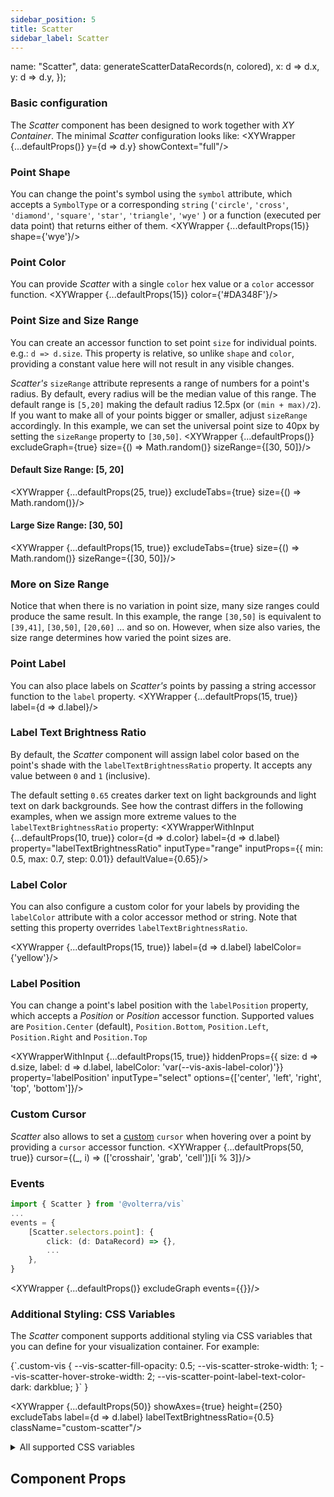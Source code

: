 ```yaml
---
sidebar_position: 5
title: Scatter
sidebar_label: Scatter
---
```


  name: "Scatter",
  data: generateScatterDataRecords(n, colored),
  x: d => d.x,
  y: d => d.y,
});

### Basic configuration
The _Scatter_ component has been designed to work together with _XY Container_. The minimal _Scatter_ configuration looks like:
<XYWrapper {...defaultProps()} y={d => d.y} showContext="full"/>

### Point Shape
You can change the point's symbol using the `symbol` attribute, which accepts a `SymbolType` or a corresponding `string`
(`'circle'`, `'cross'`, `'diamond'`, `'square'`, `'star'`, `'triangle'`, `'wye'` ) or a function (executed per data point) that returns either of them.
<XYWrapper {...defaultProps(15)} shape={'wye'}/>

### Point Color
You can provide _Scatter_ with a single `color` hex value or a `color` accessor function.
<XYWrapper {...defaultProps(15)} color={'#DA348F'}/>

### Point Size and Size Range
You can create an accessor function to set point `size` for individual points. e.g.: `d => d.size`.
This property is relative, so unlike `shape` and `color`, providing a constant value here will not result in any visible changes.

_Scatter's_ `sizeRange` attribute represents a range of numbers for a point's radius. By default, every radius
will be the median value of this range.
The default range is `[5,20]` making the default radius 12.5px (or `(min + max)/2`). If you want to make all of your points
bigger or smaller, adjust `sizeRange` accordingly. In this example, we can set the universal point size to 40px by setting the `sizeRange`
property to `[30,50]`.
<XYWrapper {...defaultProps()} excludeGraph={true} size={() => Math.random()} sizeRange={[30, 50]}/>

#### Default Size Range: [5, 20]
<XYWrapper {...defaultProps(25, true)} excludeTabs={true} size={() => Math.random()}/>

#### Large Size Range: [30, 50]
<XYWrapper {...defaultProps(15, true)} excludeTabs={true} size={() => Math.random()} sizeRange={[30, 50]}/>

### More on Size Range
Notice that when there is no variation in point size, many size ranges could produce the same result. In this example, the range `[30,50]`
is equivalent to `[39,41]`, `[30,50]`, `[20,60]` ... and so on. However, when size also varies, the size range determines how varied the point sizes are.

### Point Label
You can also place labels on _Scatter's_ points by passing a string accessor function to the `label` property.
<XYWrapper {...defaultProps(15, true)} label={d => d.label}/>

### Label Text Brightness Ratio
By default, the _Scatter_ component will assign label color based on the point's shade with the `labelTextBrightnessRatio` property.
It accepts any value between `0` and `1` (inclusive).

The default setting `0.65` creates darker text on light backgrounds and light text on dark backgrounds.
See how the contrast differs in the following examples, when we assign more extreme values to the `labelTextBrightnessRatio` property:
<XYWrapperWithInput {...defaultProps(10, true)} color={d => d.color} label={d => d.label} property="labelTextBrightnessRatio" inputType="range" inputProps={{ min: 0.5, max: 0.7, step: 0.01}} defaultValue={0.65}/>

### Label Color
You can also configure a custom color for your labels by providing the `labelColor` attribute with a color accessor method or string.
Note that setting this property overrides `labelTextBrightnessRatio`.

<XYWrapper {...defaultProps(15, true)} label={d => d.label} labelColor={'yellow'}/>

### Label Position
You can change a point's label position with the `labelPosition` property, which accepts a  _Position_ or _Position_ accessor
function. Supported values are `Position.Center` (default), `Position.Bottom`, `Position.Left`, `Position.Right` and `Position.Top`

<XYWrapperWithInput {...defaultProps(15, true)} hiddenProps={{ size: d => d.size, label: d => d.label, labelColor: 'var(--vis-axis-label-color)'}} property='labelPosition' inputType="select" options={['center', 'left', 'right', 'top', 'bottom']}/>

### Custom Cursor
_Scatter_ also allows to set a [custom](https://developer.mozilla.org/en-US/docs/Web/CSS/cursor) `cursor` when hovering
over a point by providing a `cursor` accessor function.
<XYWrapper {...defaultProps(50, true)} cursor={(_, i) => (['crosshair', 'grab', 'cell'])[i % 3]}/>

### Events
```ts
import { Scatter } from '@volterra/vis`
...
events = {
    [Scatter.selectors.point]: {
        click: (d: DataRecord) => {},
        ...
    },
}
```
<XYWrapper {...defaultProps()} excludeGraph events={{}}/>


### Additional Styling: CSS Variables
The _Scatter_ component supports additional styling via CSS variables that you can define for your visualization container. For example:

<CodeBlock language="css" title="styles.css">
{`.custom-vis {
  --vis-scatter-fill-opacity: 0.5;
  --vis-scatter-stroke-width: 1;
  --vis-scatter-hover-stroke-width: 2;
  --vis-scatter-point-label-text-color-dark: darkblue;
}`
}
</CodeBlock>

<XYWrapper {...defaultProps(50)} showAxes={true} height={250} excludeTabs label={d => d.label} labelTextBrightnessRatio={0.5} className="custom-scatter"/>

<details>
  <summary>All supported CSS variables</summary>
  <CodeBlock language="css">
  {`--vis-scatter-cursor
  --vis-scatter-fill
  --vis-scatter-stroke
  --vis-scatter-stroke-width
  --vis-scatter-fill-opacity
  --vis-scatter-stroke-opacity
  --vis-scatter-hover-stroke-width
  --vis-scatter-point-label-text-color-dark
  --vis-scatter-point-label-text-color-light
  --vis-scatter-point-label-text-font-weight`}
  </CodeBlock>
</details>


## Component Props
<PropTable name="VisScatter"></PropTable>
